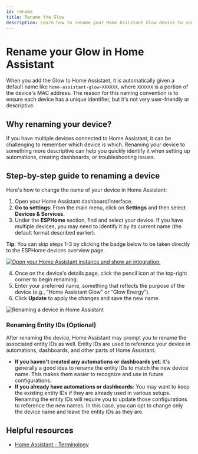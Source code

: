 ```yaml
---
id: rename
title: Rename the Glow
description: Learn how to rename your Home Assistant Glow device to something more descriptive and user-friendly.
---
```


# Rename your Glow in Home Assistant

When you add the Glow to Home Assistant, it is automatically given a default name like `home-assistant-glow-XXXXXX`,
where `XXXXXX` is a portion of the device's MAC address. The reason for this naming convention is to ensure each
device has a unique identifier, but it's not very user-friendly or descriptive.

## Why renaming your device?

If you have multiple devices connected to Home Assistant, it can be challenging to remember which device is which.
Renaming your device to something more descriptive can help you quickly identify it when setting up automations,
creating dashboards, or troubleshooting issues.

## Step-by-step guide to renaming a device

Here's how to change the name of your device in Home Assistant:

1. Open your Home Assistant dashboard/interface.
2. **Go to settings**: From the main menu, click on **Settings** and then select **Devices & Services**.
3. Under the **ESPHome** section, find and select your device. If you have multiple devices, you may need to identify it by its current name (the default format described earlier).

  **Tip**: You can skip steps 1-3 by clicking the badge below to be taken directly to the ESPHome devices overview page.

[![Open your Home Assistant instance and show an integration.](https://my.home-assistant.io/badges/integration.svg)][esphome-devices]

4. Once on the device's details page, click the pencil icon at the top-right corner to begin renaming.
5. Enter your preferred name, something that reflects the purpose of the device (e.g., “Home Assistant Glow” or “Glow Energy”).
6. Click **Update** to apply the changes and save the new name.

<p align="left">
  <img
    src={require('@site/static/img/configuration/rename-device.png').default}
    alt="Renaming a device in Home Assistant"
  />
</p>

### Renaming Entity IDs (Optional)

After renaming the device, Home Assistant may prompt you to rename the associated entity IDs as well. Entity IDs are used to reference your device in automations, dashboards, and other parts of Home Assistant.

- **If you haven't created any automations or dashboards yet**: It's generally a good idea to rename the entity IDs to match the new device name. This makes them easier to recognize and use in future configurations.
- **If you already have automations or dashboards**: You may want to keep the existing entity IDs if they are already used in various setups. Renaming the entity IDs will require you to update those configurations to reference the new names. In this case, you can opt to change only the device name and leave the entity IDs as they are.

## Helpful resources

- [Home Assistant - Terminology](https://home-assistant.io/getting-started/concepts-terminology)

[esphome-devices]: https://my.home-assistant.io/redirect/integration/?domain=esphome